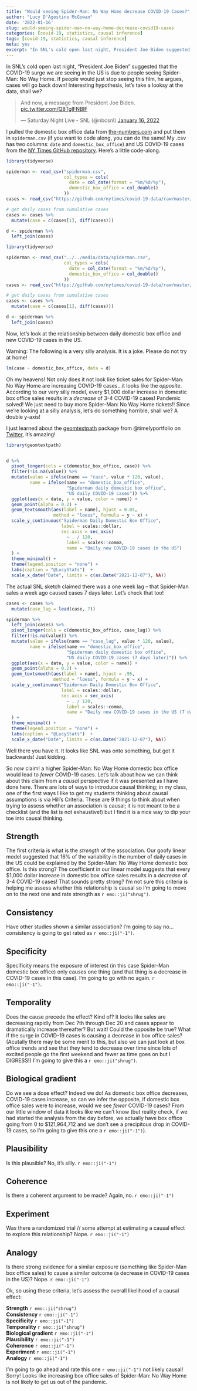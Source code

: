 ```yaml
---
title: "Would seeing Spider-Man: No Way Home decrease COVID-19 Cases?"
author: "Lucy D'Agostino McGowan"
date: '2022-01-16'
slug: would-seeing-spider-man-no-way-home-decrease-covid19-cases
categories: [covid-19, statistics, causal inference]
tags: [covid-19, statistics, causal inference]
meta: yes
excerpt: "In SNL's cold open last night, President Joe Biden suggested that the COVID-19 surge we are seeing in the US is due to people seeing Spider-Man: No Way Home. If people would just stop seeing this film, he argues, cases will go back down! Interesting hypothesis, let's take a looksy at the data, shall we?"
---
```



In SNL's cold open last night, "President Joe Biden" suggested that the COVID-19 surge we are seeing in the US is due to people seeing Spider-Man: No Way Home. If people would just stop seeing this film, he argues, cases will go back down! Interesting hypothesis, let's take a looksy at the data, shall we?

<blockquote class="twitter-tweet"><p lang="en" dir="ltr">And now, a message from President Joe Biden. <a href="https://t.co/Q8TglFNBlF">pic.twitter.com/Q8TglFNBlF</a></p>&mdash; Saturday Night Live - SNL (@nbcsnl) <a href="https://twitter.com/nbcsnl/status/1482574817035444227?ref_src=twsrc%5Etfw">January 16, 2022</a></blockquote> <script async src="https://platform.twitter.com/widgets.js" charset="utf-8"></script>

I pulled the domestic box office data from [the-numbers.com](https://www.the-numbers.com/movies/custom-comparisons/Spider-Man-No-Way-Home-(2021)#tab=day_by_day_comparison) and put them in `spiderman.csv` (if you want to code along, you can do the same! My .csv has two columns: `date` and `domestic_box_office`) and US COVID-19 cases from the [NY Times GitHub repository](https://github.com/nytimes/covid-19-data). Here's a little code-along.

```r
library(tidyverse)

spiderman <- read_csv("spiderman.csv",
                      col_types = cols(
                        date = col_date(format = "%m/%d/%y"),
                        domestic_box_office = col_double()
                      ))
cases <- read_csv("https://github.com/nytimes/covid-19-data/raw/master/us.csv")

# get daily cases from cumulative cases
cases <- cases %>%
  mutate(case = c(cases[1], diff(cases)))

d <- spiderman %>%
  left_join(cases)
```

```r
library(tidyverse)

spiderman <- read_csv("../../media/data/spiderman.csv",
                      col_types = cols(
                        date = col_date(format = "%m/%d/%y"),
                        domestic_box_office = col_double()
                      ))
cases <- read_csv("https://github.com/nytimes/covid-19-data/raw/master/us.csv")

# get daily cases from cumulative cases
cases <- cases %>%
  mutate(case = c(cases[1], diff(cases)))

d <- spiderman %>%
  left_join(cases)
```


Now, let's look at the relationship between daily domestic box office and new COVID-19 cases in the US.

::: column-margin
Warning: The following is a very silly analysis. It is a joke. Please do not try at home!
:::


```r
lm(case ~ domestic_box_office, data = d)
```

Oh my heavens! Not only does it not look like ticket sales for Spider-Man: No Way Home are increasing COVID-19 cases...it looks like the *opposite*. According to our very silly model, every $1,000 dollar increase in domestic box office sales results in a *decrease* of 3-4 COVID-19 cases! Pandemic solved! We just need to buy more Spider-Man: No Way Home tickets!! Since we're looking at a silly analysis, let's do something horrible, shall we? A double y-axis!

::: column-margin
I just learned about the [geomtextpath](https://github.com/AllanCameron/geomtextpath) package from @timelyportfolio on [Twitter](https://twitter.com/timelyportfolio/status/1469683836107866120), it's amazing!
:::

```r
library(geomtextpath)


d %>%
  pivot_longer(cols = c(domestic_box_office, case)) %>%
  filter(!is.na(value)) %>%
  mutate(value = ifelse(name == "case", value * 120, value),
         name = ifelse(name == "domestic_box_office", 
                       "Spiderman daily domestic box office", 
                       "US daily COVID-19 cases")) %>%
  ggplot(aes(x = date, y = value, color = name)) +
  geom_point(alpha = 0.2) +
  geom_textsmooth(aes(label = name), hjust = 0.05,
                  method = "loess", formula = y ~ x) +
  scale_y_continuous("Spiderman Daily Domestic Box Office", 
                     label = scales::dollar,
                     sec.axis = sec_axis(
                       ~ . / 120, 
                       label = scales::comma, 
                       name = "Daily new COVID-19 cases in the US")
  ) +
  theme_minimal() +
  theme(legend.position = "none") +
  labs(caption = "@LucyStats")  +
  scale_x_date("Date", limits = c(as.Date("2021-12-07"), NA))
```

The actual SNL sketch claimed there was a one week lag -- that Spider-Man sales a week ago caused cases 7 days later. Let's check that too!

```r
cases <- cases %>%
  mutate(case_lag = lead(case, 7)) 

spiderman %>%
  left_join(cases) %>%
  pivot_longer(cols = c(domestic_box_office, case_lag)) %>%
  filter(!is.na(value)) %>%
  mutate(value = ifelse(name == "case_lag", value * 120, value),
         name = ifelse(name == "domestic_box_office", 
                       "Spiderman daily domestic box office", 
                       "US daily COVID-19 cases (7 days later)")) %>%
  ggplot(aes(x = date, y = value, color = name)) +
  geom_point(alpha = 0.2) +
  geom_textsmooth(aes(label = name), hjust = .95,
                  method = "loess", formula = y ~ x) +
  scale_y_continuous("Spiderman Daily Domestic Box Office", 
                     label = scales::dollar,
                     sec.axis = sec_axis(
                       ~ . / 120, 
                       label = scales::comma, 
                       name = "Daily new COVID-19 cases in the US (7 days later)")
  ) +
  theme_minimal() +
  theme(legend.position = "none") +
  labs(caption = "@LucyStats")  +
  scale_x_date("Date", limits = c(as.Date("2021-12-07"), NA))
```

Well there you have it. It looks like SNL was onto something, but got it backwards! Just kidding. 


So *new* claim! a higher Spider-Man: No Way Home domestic box office would lead to *fewer* COVID-19 cases. Let's talk about how we can think about this claim from a *causal* perspective if it was presented as I have done here. There are lots of ways to introduce causal thinking; in my class, one of the first ways I like to get my students thinking about causal assumptions is via Hill's Criteria. These are 9 things to think about when trying to assess whether an association is causal; it is not meant to be a checklist (and the list is not exhaustive!) but I find it is a nice way to dip your toe into causal thinking. 

## Strength

The first criteria is what is the *strength* of the association. Our goofy linear model suggested that 16% of the variability in the number of daily cases in the US could be explained by the Spider-Man: No Way Home domestic box office. Is this strong? The coefficient in our linear model suggests that every $1,000 dollar increase in domestic box office sales results in a *decrease* of 3-4 COVID-19 cases! That sounds pretty strong? I'm not sure this criteria is helping me assess whether this relationship is causal so I'm going to move on to the next one and rate strength as `r emo::ji("shrug")`.

## Consistency

Have other studies shown a similar association? I'm going to say no...consistency is going to get rated as `r emo::ji("-1")`.

## Specificity

Specificity means the exposure of interest (in this case Spider-Man domestic box office) only causes one thing (and that thing is a decrease in COVID-19 cases in this case). I'm going to go with no again. `r emo::ji("-1")`.

## Temporality

Does the cause precede the effect? Kind of? It looks like sales are decreasing rapidly from Dec 7th through Dec 20 and cases appear to dramatically increase thereafter? But wait! Could the opposite be true? What if the surge in COVID-19 cases is causing a decrease in box office sales? (Acutally there may be some merit to this, but also we can just look at box office trends and see that they tend to decrease over time since lots of excited people go the first weekend and fewer as time goes on but I DIGRESS!) I'm going to give this a `r emo::ji("shrug")`.

## Biological gradient

Do we see a dose effect? Indeed we do! As domestic box office decreases, COVID-19 cases increase, so can we infer the opposite, if domestic box office sales were to increase, would we see *fewer* COVID-19 cases? From our little window of data it looks like we can't know (but reality check, if we had started the analysis from the day before, we actually have box office going from 0 to $121,964,712 and we don't see a precipitous drop in COVID-19 cases, so I'm going to give this one a `r emo::ji("-1")`).

## Plausibility

Is this plausible? No, it's silly. `r emo::ji("-1")`

## Coherence

Is there a coherent argument to be made? Again, no. `r emo::ji("-1")`

## Experiment

Was there a randomized trial // some attempt at estimating a causal effect to explore this relationship? Nope. `r emo::ji("-1")`

## Analogy

Is there strong evidence for a similar exposure (something like Spider-Man box office sales) to cause a similar outcome (a decrease in COVID-19 cases in the US)? Nope. `r emo::ji("-1")`

Ok, so using these criteria, let's assess the overall likelihood of a causal effect:

**Strength** `r emo::ji("shrug")`  
**Consistency** `r emo::ji("-1")`  
**Specificity** `r emo::ji("-1")`  
**Temporality** `r emo::ji("shrug")`  
**Biological gradient** `r emo::ji("-1")`  
**Plausibility** `r emo::ji("-1")`  
**Coherence** `r emo::ji("-1")`  
**Experiment** `r emo::ji("-1")`  
**Analogy** `r emo::ji("-1")`

I'm going to go ahead and rate this one `r emo::ji("-1")` not likely causal! Sorry! Looks like increasing box office sales of Spider-Man: No Way Home is not likely to get us out of the pandemic.
